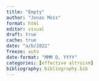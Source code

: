 ```yaml
---
title: "Empty"
author: "Jonas Moss"
format: html
editor: visual
draft: true
cache: true
date: "a/b/2022"
freeze: auto
date-format: "MMM D, YYYY"
categories: [effective altruism]
bibliography: bibliography.bib
---
```


